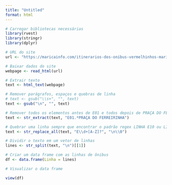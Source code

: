 ```yaml
---
title: "Untitled"
format: html
---
```


```r
# Carregar bibliotecas necessárias
library(rvest)
library(stringr)
library(dplyr)

# URL do site
url <- "https://maricainfo.com/itinerarios-dos-onibus-vermelhinhos-marica"

# Baixar dados do site
webpage <- read_html(url)

# Extrair texto
text <- html_text(webpage)

# Remover parágrafos, espaços e quebras de linha
# text <- gsub("\\s+", "", text)
text <- gsub("\n", "", text)

# Remover todos os elementos antes de E01 e todos depois de PRAÇA DO FERREIRINHA
text <- str_extract(text, "E01.*PRAÇA DO FERREIRINHA")

# Quebrar uma linha sempre que encontrar o padrão regex LINHA E10 ou LINHA E10A
text <- str_replace_all(text, "E\\d+[A-Z]?", "\n\\0")

# Dividir o texto em um vetor de linhas
lines <- str_split(text, "\n")[[1]]

# Criar um data frame com as linhas de ônibus
df <- data.frame(Linha = lines)

# Visualizar o data frame

view(df)


```